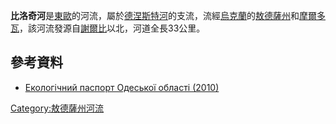 '''比洛奇河'''是[[東歐|東歐]]的河流，屬於[[德涅斯特河|德涅斯特河]]的支流，流經[[烏克蘭|烏克蘭]]的[[敖德薩州|敖德薩州]]和[[摩爾多瓦|摩爾多瓦]]，該河流發源自[[謝爾比_(科德馬區)|謝爾比]]以北，河道全長33公里。

==參考資料==
* [https://archive.is/20121205013649/www.menr.gov.ua/content/article/5988 Екологічний паспорт Одеської області (2010)]

{{DEFAULTSORT:Білоч (річка)}}
[[Category:敖德薩州河流|Category:敖德薩州河流]]


{{Ukraine-river-stub}}